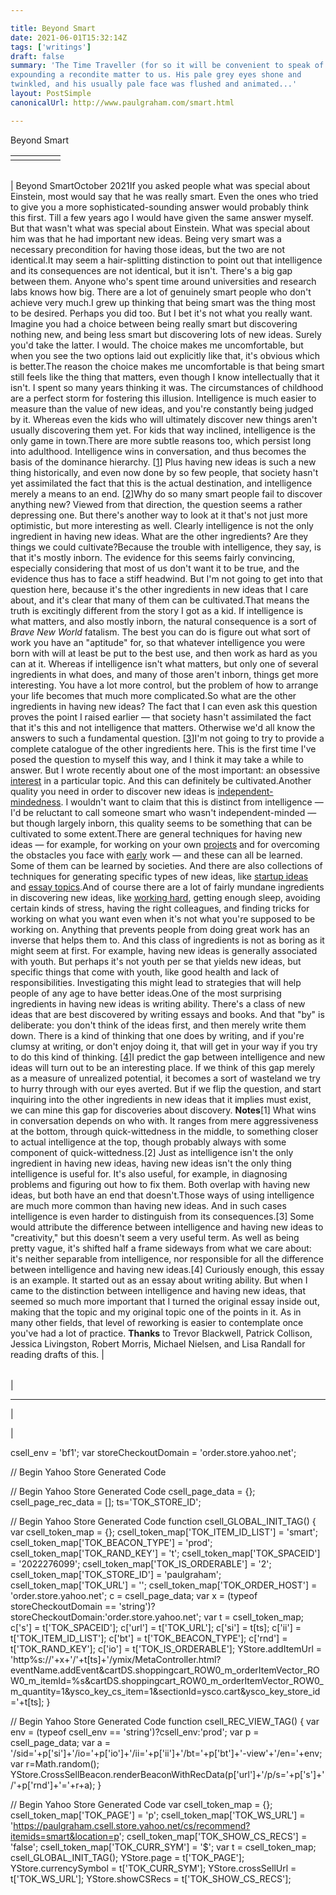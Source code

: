 ```yaml
---

title: Beyond Smart
date: 2021-06-01T15:32:14Z
tags: ['writings']
draft: false
summary: 'The Time Traveller (for so it will be convenient to speak of him) was
expounding a recondite matter to us. His pale grey eyes shone and
twinkled, and his usually pale face was flushed and animated...'
layout: PostSimple
canonicalUrl: http://www.paulgraham.com/smart.html

---
```


 <!-- 
 (new Image).src="https://store.yahoo.net/cgi-bin/refsd?e=http://www.paulgraham.com/smart.html&h=www.paulgraham.com&v=1.0&dr=" + escape(document.referrer); 
 -->

Beyond Smart

|     |     |     |     |     |
| --- | --- | --- | --- | --- |
|     |     |

|     |
| --- |

| Beyond SmartOctober 2021If you asked people what was special about Einstein, most would say
that he was really smart. Even the ones who tried to give you a
more sophisticated-sounding answer would probably think this first.
Till a few years ago I would have given the same answer myself. But
that wasn't what was special about Einstein. What was special about
him was that he had important new ideas. Being very smart was a
necessary precondition for having those ideas, but the two are not
identical.It may seem a hair-splitting distinction to point out that intelligence
and its consequences are not identical, but it isn't. There's a big
gap between them. Anyone who's spent time around universities and
research labs knows how big. There are a lot of genuinely smart
people who don't achieve very much.I grew up thinking that being smart was the thing most to be desired.
Perhaps you did too. But I bet it's not what you really want. Imagine
you had a choice between being really smart but discovering nothing
new, and being less smart but discovering lots of new ideas. Surely
you'd take the latter. I would. The choice makes me uncomfortable,
but when you see the two options laid out explicitly like that,
it's obvious which is better.The reason the choice makes me uncomfortable is that being smart
still feels like the thing that matters, even though I know
intellectually that it isn't. I spent so many years thinking it
was. The circumstances of childhood are a perfect storm for fostering
this illusion. Intelligence is much easier to measure than the value
of new ideas, and you're constantly being judged by it. Whereas
even the kids who will ultimately discover new things aren't usually
discovering them yet. For kids that way inclined, intelligence is
the only game in town.There are more subtle reasons too, which persist long into adulthood.
Intelligence wins in conversation, and thus becomes the basis of
the dominance hierarchy.
[[1](#f1n)]
Plus having new ideas is such a new
thing historically, and even now done by so few people, that society
hasn't yet assimilated the fact that this is the actual destination,
and intelligence merely a means to an end.
[[2](#f2n)]Why do so many smart people fail to discover anything new? Viewed
from that direction, the question seems a rather depressing one.
But there's another way to look at it that's not just more optimistic,
but more interesting as well. Clearly intelligence is not the only
ingredient in having new ideas. What are the other ingredients?
Are they things we could cultivate?Because the trouble with intelligence, they say, is that it's mostly
inborn. The evidence for this seems fairly convincing, especially
considering that most of us don't want it to be true, and the
evidence thus has to face a stiff headwind. But I'm not going
to get into that question here, because it's the other ingredients
in new ideas that I care about, and it's clear that many of them
can be cultivated.That means the truth is excitingly different from the story I got
as a kid. If intelligence is what matters, and also mostly inborn,
the natural consequence is a sort of _Brave New World_ fatalism. The
best you can do is figure out what sort of work you have an "aptitude"
for, so that whatever intelligence you were born with will at least
be put to the best use, and then work as hard as you can at it.
Whereas if intelligence isn't what matters, but only one of several
ingredients in what does, and many of those aren't inborn, things
get more interesting. You have a lot more control, but the problem
of how to arrange your life becomes that much more complicated.So what are the other ingredients in having new ideas? The fact
that I can even ask this question proves the point I raised earlier
— that society hasn't assimilated the fact that it's this and not
intelligence that matters. Otherwise we'd all know the answers
to such a fundamental question.
[[3](#f3n)]I'm not going to try to provide a complete catalogue of the other
ingredients here. This is the first time I've posed
the question to myself this way, and I think it may take a while
to answer. But I wrote recently about one of the most important:
an obsessive [interest](genius.html) in a particular topic.
And this can definitely be cultivated.Another quality you need in order to discover new ideas is
[independent-mindedness](think.html). I wouldn't want to
claim that this is
distinct from intelligence — I'd be reluctant to call someone smart
who wasn't independent-minded — but though largely inborn, this
quality seems to be something that can be cultivated to some extent.There are general techniques for having new ideas — for example,
for working on your own [projects](own.html)
and
for overcoming the obstacles you face with [early](early.html) work
— and these
can all be learned. Some of them can be learned by societies. And
there are also collections of techniques for generating specific types
of new ideas, like [startup ideas](startupideas.html) and
[essay topics](essay.html).And of course there are a lot of fairly mundane ingredients in
discovering new ideas, like [working hard](hwh.html),
getting enough sleep, avoiding certain
kinds of stress, having the right colleagues, and finding tricks
for working on what you want even when it's not what you're supposed
to be working on. Anything that prevents people from doing great
work has an inverse that helps them to. And this class of ingredients
is not as boring as it might seem at first. For example, having new
ideas is generally associated with youth. But perhaps it's not youth
per se that yields new ideas, but specific things that come with
youth, like good health and lack of responsibilities. Investigating
this might lead to strategies that will help people of any age to
have better ideas.One of the most surprising ingredients in having new ideas is writing
ability. There's a class of new ideas that are best discovered by
writing essays and books. And that "by" is deliberate: you don't
think of the ideas first, and then merely write them down. There
is a kind of thinking that one does by writing, and if you're clumsy
at writing, or don't enjoy doing it, that will get in your way if
you try to do this kind of thinking.
[[4](#f4n)]I predict the gap between intelligence and new ideas will turn out
to be an interesting place. If we think of this gap merely as a measure
of unrealized potential, it becomes a sort of wasteland we try to
hurry through with our eyes averted. But if we flip the question,
and start inquiring into the other ingredients in new ideas that
it implies must exist, we can mine this gap for discoveries about
discovery.
**Notes**[1]
What wins in conversation depends on who with. It ranges from
mere aggressiveness at the bottom, through quick-wittedness in the
middle, to something closer to actual intelligence at the top,
though probably always with some component of quick-wittedness.[2]
Just as intelligence isn't the only ingredient in having new
ideas, having new ideas isn't the only thing intelligence is useful
for. It's also useful, for example, in diagnosing problems and figuring
out how to fix them. Both overlap with having new ideas, but both
have an end that doesn't.Those ways of using intelligence are much more common than having
new ideas. And in such cases intelligence is even harder to distinguish
from its consequences.[3]
Some would attribute the difference between intelligence and
having new ideas to "creativity," but this doesn't seem a very
useful term. As well as being pretty vague, it's shifted half a frame
sideways from what we care about: it's neither separable from
intelligence, nor responsible for all the difference between
intelligence and having new ideas.[4]
Curiously enough, this essay is an example. It started out
as an essay about writing ability. But when I came to the distinction
between intelligence and having new ideas, that seemed so much more
important that I turned the original essay inside out, making that
the topic and my original topic one of the points in it. As in many
other fields, that level of reworking is easier to contemplate once
you've had a lot of practice.
**Thanks** to Trevor Blackwell, Patrick Collison, Jessica Livingston,
Robert Morris, Michael Nielsen, and Lisa Randall for reading drafts
of this.
|

|     |
| --- |

|

---

|

|

csell_env = 'bf1';
var storeCheckoutDomain = 'order.store.yahoo.net';

// Begin Yahoo Store Generated Code

// Begin Yahoo Store Generated Code
csell_page_data = {}; csell_page_rec_data = []; ts='TOK_STORE_ID';

// Begin Yahoo Store Generated Code
function csell_GLOBAL_INIT_TAG() { var csell_token_map = {}; csell_token_map['TOK\_ITEM\_ID\_LIST'] = 'smart'; csell_token_map['TOK\_BEACON\_TYPE'] = 'prod'; csell_token_map['TOK\_RAND\_KEY'] = 't'; csell_token_map['TOK\_SPACEID'] = '2022276099'; csell_token_map['TOK\_IS\_ORDERABLE'] = '2'; csell_token_map['TOK\_STORE\_ID'] = 'paulgraham'; csell_token_map['TOK\_URL'] = ''; csell_token_map['TOK\_ORDER\_HOST'] = 'order.store.yahoo.net'; c = csell_page_data; var x = (typeof storeCheckoutDomain == 'string')?storeCheckoutDomain:'order.store.yahoo.net'; var t = csell_token_map; c['s'] = t['TOK\_SPACEID']; c['url'] = t['TOK\_URL']; c['si'] = t[ts]; c['ii'] = t['TOK\_ITEM\_ID\_LIST']; c['bt'] = t['TOK\_BEACON\_TYPE']; c['rnd'] = t['TOK\_RAND\_KEY']; c['io'] = t['TOK\_IS\_ORDERABLE']; YStore.addItemUrl = 'http%s://'+x+'/'+t[ts]+'/ymix/MetaController.html?eventName.addEvent&cartDS.shoppingcart_ROW0_m_orderItemVector_ROW0_m_itemId=%s&cartDS.shoppingcart_ROW0_m_orderItemVector_ROW0_m_quantity=1&ysco_key_cs_item=1&sectionId=ysco.cart&ysco_key_store_id='+t[ts]; }

// Begin Yahoo Store Generated Code
function csell_REC_VIEW_TAG() { var env = (typeof csell_env == 'string')?csell_env:'prod'; var p = csell_page_data; var a = '/sid='+p['si']+'/io='+p['io']+'/ii='+p['ii']+'/bt='+p['bt']+'-view'+'/en='+env; var r=Math.random(); YStore.CrossSellBeacon.renderBeaconWithRecData(p['url']+'/p/s='+p['s']+'/'+p['rnd']+'='+r+a); }

// Begin Yahoo Store Generated Code
var csell_token_map = {}; csell_token_map['TOK\_PAGE'] = 'p'; csell_token_map['TOK\_WS\_URL'] = 'https://paulgraham.csell.store.yahoo.net/cs/recommend?itemids=smart&location=p'; csell_token_map['TOK\_SHOW\_CS\_RECS'] = 'false'; csell_token_map['TOK\_CURR\_SYM'] = '$'; var t = csell_token_map; csell_GLOBAL_INIT_TAG(); YStore.page = t['TOK\_PAGE']; YStore.currencySymbol = t['TOK\_CURR\_SYM']; YStore.crossSellUrl = t['TOK\_WS\_URL']; YStore.showCSRecs = t['TOK\_SHOW\_CS\_RECS'];
